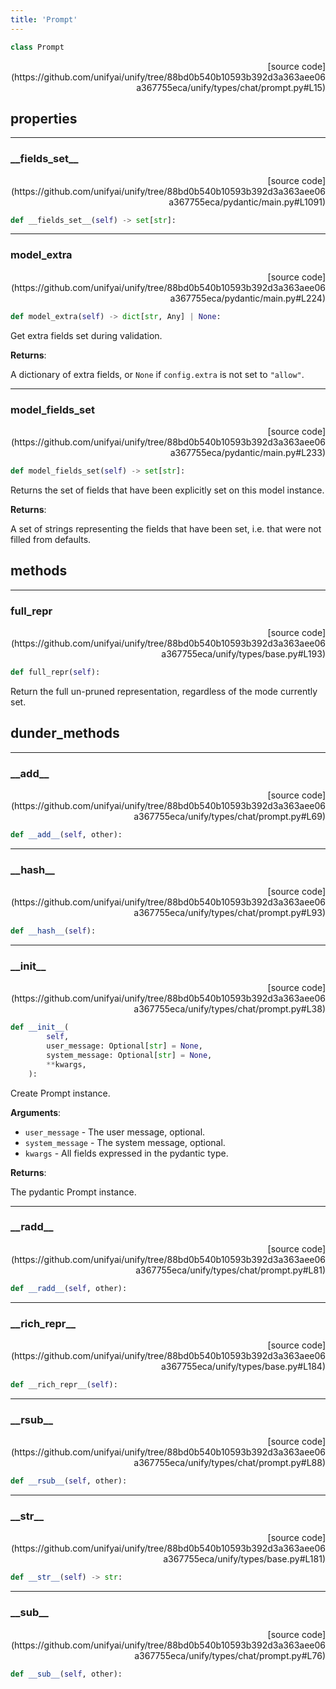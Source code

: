 ```yaml
---
title: 'Prompt'
---
```


```python
class Prompt
```

<p align="right">[source code](https://github.com/unifyai/unify/tree/88bd0b540b10593b392d3a363aee06a367755eca/unify/types/chat/prompt.py#L15)</p>



## properties

---

### \_\_fields\_set\_\_

<p align="right">[source code](https://github.com/unifyai/unify/tree/88bd0b540b10593b392d3a363aee06a367755eca/pydantic/main.py#L1091)</p>

```python
def __fields_set__(self) -> set[str]:
```



---

### model\_extra

<p align="right">[source code](https://github.com/unifyai/unify/tree/88bd0b540b10593b392d3a363aee06a367755eca/pydantic/main.py#L224)</p>

```python
def model_extra(self) -> dict[str, Any] | None:
```

Get extra fields set during validation.

**Returns**:

A dictionary of extra fields, or `None` if `config.extra` is not set to `"allow"`.

---

### model\_fields\_set

<p align="right">[source code](https://github.com/unifyai/unify/tree/88bd0b540b10593b392d3a363aee06a367755eca/pydantic/main.py#L233)</p>

```python
def model_fields_set(self) -> set[str]:
```

Returns the set of fields that have been explicitly set on this model instance.

**Returns**:

A set of strings representing the fields that have been set,
i.e. that were not filled from defaults.

## methods

---

### full\_repr

<p align="right">[source code](https://github.com/unifyai/unify/tree/88bd0b540b10593b392d3a363aee06a367755eca/unify/types/base.py#L193)</p>

```python
def full_repr(self):
```

Return the full un-pruned representation, regardless of the mode currently set.

## dunder_methods

---

### \_\_add\_\_

<p align="right">[source code](https://github.com/unifyai/unify/tree/88bd0b540b10593b392d3a363aee06a367755eca/unify/types/chat/prompt.py#L69)</p>

```python
def __add__(self, other):
```



---

### \_\_hash\_\_

<p align="right">[source code](https://github.com/unifyai/unify/tree/88bd0b540b10593b392d3a363aee06a367755eca/unify/types/chat/prompt.py#L93)</p>

```python
def __hash__(self):
```



---

### \_\_init\_\_

<p align="right">[source code](https://github.com/unifyai/unify/tree/88bd0b540b10593b392d3a363aee06a367755eca/unify/types/chat/prompt.py#L38)</p>

```python
def __init__(
        self,
        user_message: Optional[str] = None,
        system_message: Optional[str] = None,
        **kwargs,
    ):
```

Create Prompt instance.

**Arguments**:

- `user_message` - The user message, optional.
- `system_message` - The system message, optional.
- `kwargs` - All fields expressed in the pydantic type.



**Returns**:

The pydantic Prompt instance.

---

### \_\_radd\_\_

<p align="right">[source code](https://github.com/unifyai/unify/tree/88bd0b540b10593b392d3a363aee06a367755eca/unify/types/chat/prompt.py#L81)</p>

```python
def __radd__(self, other):
```



---

### \_\_rich\_repr\_\_

<p align="right">[source code](https://github.com/unifyai/unify/tree/88bd0b540b10593b392d3a363aee06a367755eca/unify/types/base.py#L184)</p>

```python
def __rich_repr__(self):
```



---

### \_\_rsub\_\_

<p align="right">[source code](https://github.com/unifyai/unify/tree/88bd0b540b10593b392d3a363aee06a367755eca/unify/types/chat/prompt.py#L88)</p>

```python
def __rsub__(self, other):
```



---

### \_\_str\_\_

<p align="right">[source code](https://github.com/unifyai/unify/tree/88bd0b540b10593b392d3a363aee06a367755eca/unify/types/base.py#L181)</p>

```python
def __str__(self) -> str:
```



---

### \_\_sub\_\_

<p align="right">[source code](https://github.com/unifyai/unify/tree/88bd0b540b10593b392d3a363aee06a367755eca/unify/types/chat/prompt.py#L76)</p>

```python
def __sub__(self, other):
```

